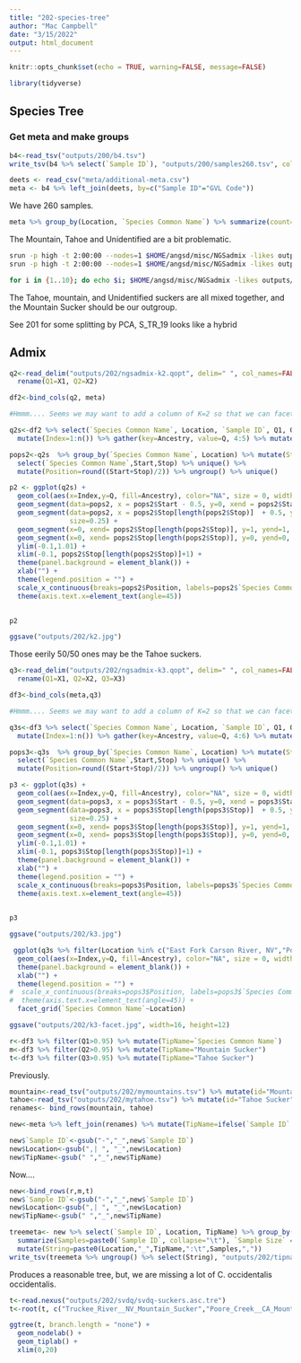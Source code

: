 ```yaml
---
title: "202-species-tree"
author: "Mac Campbell"
date: "3/15/2022"
output: html_document
---
```


```r
knitr::opts_chunk$set(echo = TRUE, warning=FALSE, message=FALSE)
```

```r
library(tidyverse)
```

## Species Tree

### Get meta and make groups

```r
b4<-read_tsv("outputs/200/b4.tsv")
write_tsv(b4 %>% select(`Sample ID`), "outputs/200/samples260.tsv", col_names = FALSE)
```

```r
deets <- read_csv("meta/additional-meta.csv")
meta <- b4 %>% left_join(deets, by=c("Sample ID"="GVL Code"))
```

We have 260 samples. 

```r
meta %>% group_by(Location, `Species Common Name`) %>% summarize(count=n())
```
The Mountain, Tahoe and Unidentified are a bit problematic.

```sh
srun -p high -t 2:00:00 --nodes=1 $HOME/angsd/misc/NGSadmix -likes outputs/200/test260.beagle.gz -K 2 -o outputs/202/ngsadmix-k2 -P 1
srun -p high -t 2:00:00 --nodes=1 $HOME/angsd/misc/NGSadmix -likes outputs/200/test260.beagle.gz -K 3 -o outputs/202/ngsadmix-k3 -P 1

for i in {1..10}; do echo $i; $HOME/angsd/misc/NGSadmix -likes outputs/200/test260.beagle.gz -K $i -o outputs/202/ngsadmix-k$i -P 3; done;
```

The Tahoe, mountain, and Unidentified suckers are all mixed together, and the Mountain Sucker should be our outgroup.

See 201 for some splitting by PCA, S_TR_19 looks like a hybrid


## Admix
```r
q2<-read_delim("outputs/202/ngsadmix-k2.qopt", delim=" ", col_names=FALSE) %>% select(X1, X2) %>%
  rename(Q1=X1, Q2=X2)

df2<-bind_cols(q2, meta)            

#Hmmm.... Seems we may want to add a column of K=2 so that we can facet later. But we may need to plot separately so that we can all the colors lined up using ggarrange

q2s<-df2 %>% select(`Species Common Name`, Location, `Sample ID`, Q1, Q2) %>% arrange(`Species Common Name`, Location) %>%
  mutate(Index=1:n()) %>% gather(key=Ancestry, value=Q, 4:5) %>% mutate(K=2)

pops2<-q2s  %>% group_by(`Species Common Name`, Location) %>% mutate(Start=min(Index), Stop=max(Index)) %>% 
  select(`Species Common Name`,Start,Stop) %>% unique() %>% 
  mutate(Position=round((Start+Stop)/2)) %>% ungroup() %>% unique()
```


```r
p2 <- ggplot(q2s) + 
  geom_col(aes(x=Index,y=Q, fill=Ancestry), color="NA", size = 0, width = 1) +
  geom_segment(data=pops2, x = pops2$Start - 0.5, y=0, xend = pops2$Start-0.5, yend=1, alpha=0.9, size=0.25) +
  geom_segment(data=pops2, x = pops2$Stop[length(pops2$Stop)]  + 0.5, y=0, xend= pops2$Stop[length(pops2$Stop)] + 0.5, yend=1,  alpha=0.9,
               size=0.25) +
  geom_segment(x=0, xend= pops2$Stop[length(pops2$Stop)], y=1, yend=1, alpha=0.9, size=0.25) +
  geom_segment(x=0, xend= pops2$Stop[length(pops2$Stop)], y=0, yend=0, alpha=0.9, size=0.25) +
  ylim(-0.1,1.01) +
  xlim(-0.1, pops2$Stop[length(pops2$Stop)]+1) +
  theme(panel.background = element_blank()) +
  xlab("") +
  theme(legend.position = "") +
  scale_x_continuous(breaks=pops2$Position, labels=pops2$`Species Common Name`) +
  theme(axis.text.x=element_text(angle=45))

  
p2

ggsave("outputs/202/k2.jpg")
```

Those eerily 50/50 ones may be the Tahoe suckers.

```r
q3<-read_delim("outputs/202/ngsadmix-k3.qopt", delim=" ", col_names=FALSE) %>% select(X1, X2, X3) %>%
  rename(Q1=X1, Q2=X2, Q3=X3)

df3<-bind_cols(meta,q3)            

#Hmmm.... Seems we may want to add a column of K=2 so that we can facet later. But we may need to plot separately so that we can all the colors lined up using ggarrange

q3s<-df3 %>% select(`Species Common Name`, Location, `Sample ID`, Q1, Q2, Q3) %>% arrange(`Species Common Name`, Location) %>%
  mutate(Index=1:n()) %>% gather(key=Ancestry, value=Q, 4:6) %>% mutate(K=3)

pops3<-q3s  %>% group_by(`Species Common Name`, Location) %>% mutate(Start=min(Index), Stop=max(Index)) %>% 
  select(`Species Common Name`,Start,Stop) %>% unique() %>% 
  mutate(Position=round((Start+Stop)/2)) %>% ungroup() %>% unique()
```


```r
p3 <- ggplot(q3s) + 
  geom_col(aes(x=Index,y=Q, fill=Ancestry), color="NA", size = 0, width = 1) +
  geom_segment(data=pops3, x = pops3$Start - 0.5, y=0, xend = pops3$Start-0.5, yend=1, alpha=0.9, size=0.25) +
  geom_segment(data=pops3, x = pops3$Stop[length(pops3$Stop)]  + 0.5, y=0, xend= pops3$Stop[length(pops3$Stop)] + 0.5, yend=1,  alpha=0.9,
               size=0.25) +
  geom_segment(x=0, xend= pops3$Stop[length(pops3$Stop)], y=1, yend=1, alpha=0.9, size=0.25) +
  geom_segment(x=0, xend= pops3$Stop[length(pops3$Stop)], y=0, yend=0, alpha=0.9, size=0.25) +
  ylim(-0.1,1.01) +
  xlim(-0.1, pops3$Stop[length(pops3$Stop)]+1) +
  theme(panel.background = element_blank()) +
  xlab("") +
  theme(legend.position = "") +
  scale_x_continuous(breaks=pops3$Position, labels=pops3$`Species Common Name`) +
  theme(axis.text.x=element_text(angle=45))

  
p3

ggsave("outputs/202/k3.jpg")
```
```r
 ggplot(q3s %>% filter(Location %in% c("East Fork Carson River, NV","Poore Creek, CA","Truckee River, NV"))) + 
  geom_col(aes(x=Index,y=Q, fill=Ancestry), color="NA", size = 0, width = 1) +
  theme(panel.background = element_blank()) +
  xlab("") +
  theme(legend.position = "") +
#  scale_x_continuous(breaks=pops3$Position, labels=pops3$`Species Common Name`) +
#  theme(axis.text.x=element_text(angle=45)) +
  facet_grid(`Species Common Name`~Location)

ggsave("outputs/202/k3-facet.jpg", width=16, height=12)

```



```r
r<-df3 %>% filter(Q1>0.95) %>% mutate(TipName=`Species Common Name`)
m<-df3 %>% filter(Q2>0.95) %>% mutate(TipName="Mountain Sucker")
t<-df3 %>% filter(Q3>0.95) %>% mutate(TipName="Tahoe Sucker")


```

Previously.
```r
mountain<-read_tsv("outputs/202/mymountains.tsv") %>% mutate(id="Mountain Sucker") %>% rename(`Sample ID`=sample)
tahoe<-read_tsv("outputs/202/mytahoe.tsv") %>% mutate(id="Tahoe Sucker") %>% rename(`Sample ID`=sample)
renames<- bind_rows(mountain, tahoe)

new<-meta %>% left_join(renames) %>% mutate(TipName=ifelse(`Sample ID` %in% renames$`Sample ID`, id, `Species Common Name`)) %>% filter(`Sample ID` != "S_TR_19" )

new$`Sample ID`<-gsub("-","_",new$`Sample ID`)
new$Location<-gsub(",| ", "_",new$Location)
new$TipName<-gsub(" ","_",new$TipName)
```


Now....
```r
new<-bind_rows(r,m,t)
new$`Sample ID`<-gsub("-","_",new$`Sample ID`)
new$Location<-gsub(",| ", "_",new$Location)
new$TipName<-gsub(" ","_",new$TipName)
```


```r
treemeta<- new %>% select(`Sample ID`, Location, TipName) %>% group_by(Location, TipName) %>%  
  summarize(Samples=paste0(`Sample ID`, collapse="\t"), `Sample Size` =n()) %>%
  mutate(String=paste0(Location,"_",TipName,":\t",Samples,","))
write_tsv(treemeta %>% ungroup() %>% select(String), "outputs/202/tipnames.txt")
```

Produces a reasonable tree, but, we are missing a lot of C. occidentalis occidentalis.

```r
t<-read.nexus("outputs/202/svdq/svdq-suckers.asc.tre")
t<-root(t, c("Truckee_River__NV_Mountain_Sucker","Poore_Creek__CA_Mountain_Sucker"))

ggtree(t, branch.length = "none") +
  geom_nodelab() +
  geom_tiplab() +
  xlim(0,20)
```


